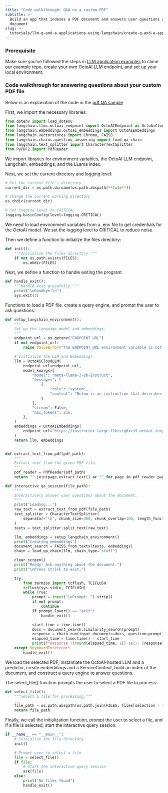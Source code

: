 ```yaml
---
title: "Code walkthrough: Q&A on a custom PDF"
subtitle: >-
  Build an app that indexes a PDF document and answers user questions about the
  document
slug: >-
  tutorials/llm-q-and-a-applications-using-langchain/create-q-and-a-app-on-custom-pdf
---
```


### Prerequisite

Make sure you've followed the steps in [LLM application examples](environment-setup) to clone our example repo, create your own OctoAI LLM endpoint, and set up your local environment.

### Code walkthrough for answering questions about your custom PDF file

Below is an explanation of the code in the [pdf QA sample](https://github.com/octoml/hackathon-2023-rag/blob/main/pdf-qa/pdf%5Fqa%5Fmain.py)

First, we import the necessary libraries:

```Python Python
from dotenv import load_dotenv
from langchain.llms.octoai_endpoint import OctoAIEndpoint as OctoAiCloudLLM
from langchain.embeddings.octoai_embeddings import OctoAIEmbeddings
from langchain.vectorstores import Chroma, FAISS
from langchain.chains.question_answering import load_qa_chain
from langchain.text_splitter import CharacterTextSplitter
from PyPDF2 import PdfReader
```

We import libraries for environment variables, the OctoAI LLM endpoint, Langchain, embeddings, and the LLama index.

Next, we set the current directory and logging level:

```Python Python
# Get the current file's directory
current_dir = os.path.dirname(os.path.abspath(**file**))

# Change the current working directory
os.chdir(current_dir)

# Set logging level to CRITICAL
logging.basicConfig(level=logging.CRITICAL)
```

We need to load environment variables from a .env file to get credentials for the OctoAI model. We set the logging level to CRITICAL to reduce noise.

Then we define a function to initialize the files directory:

```Python Python
def init():
    """Initialize the files directory."""
    if not os.path.exists(FILES):
        os.mkdir(FILES)
```

Next, we define a function to handle exiting the program:

```Python Python
def handle_exit():
    """Handle exit gracefully."""
    print("\nGoodbye!\n")
    sys.exit(1)
```

Functions to load a PDF file, create a query engine, and prompt the user to ask questions:

```Python Python
def setup_langchain_environment():
    """
    Set up the language model and embeddings.
    """
    endpoint_url = os.getenv("ENDPOINT_URL")
    if not endpoint_url:
        raise ValueError("The ENDPOINT_URL environment variable is not set.")

    # Initialize the LLM and Embeddings
    llm = OctoAiCloudLLM(
        endpoint_url=endpoint_url,
        model_kwargs={
            "model": "meta-llama-3-8b-instruct",
            "messages": [
                {
                    "role": "system",
                    "content": "Below is an instruction that describes a task. Write a response that appropriately completes the request.",
                }
            ],
            "stream": False,
            "max_tokens": 256,
        },
    )
    embeddings = OctoAIEmbeddings(
        endpoint_url="https://instructor-large-f1kzsig6xes9.octoai.run/predict"
    )
    return llm, embeddings


def extract_text_from_pdf(pdf_path):
    """
    Extract text from the given PDF file.
    """
    pdf_reader = PdfReader(pdf_path)
    return "".join(page.extract_text() or "" for page in pdf_reader.pages)

def interactive_qa_session(file_path):
    """
    Interactively answer user questions about the document.
    """
    print("Loading...")
    raw_text = extract_text_from_pdf(file_path)
    text_splitter = CharacterTextSplitter(
        separator="\n", chunk_size=400, chunk_overlap=100, length_function=len
    )
    texts = text_splitter.split_text(raw_text)

    llm, embeddings = setup_langchain_environment()
    print("Creating embeddings")
    document_search = FAISS.from_texts(texts, embeddings)
    chain = load_qa_chain(llm, chain_type="stuff")

    clear_screen()
    print("Ready! Ask anything about the document.")
    print("\nPress Ctrl+C to exit.")

    try:
        from termios import tcflush, TCIFLUSH
        tcflush(sys.stdin, TCIFLUSH)
        while True:
            prompt = input("\nPrompt: ").strip()
            if not prompt:
                continue
            if prompt.lower() == "exit":
                handle_exit()

            start_time = time.time()
            docs = document_search.similarity_search(prompt)
            response = chain.run(input_documents=docs, question=prompt)
            elapsed_time = time.time() - start_time
            print(f"Response ({round(elapsed_time, 1)} sec): {response}\n")
    except KeyboardInterrupt:
        handle_exit()
```

We load the selected PDF, instantiate the OctoAI-hosted LLM and a predictor, create embeddings and a ServiceContext, build an index of the document, and construct a query engine to answer questions.

The select_file() function prompts the user to select a PDF file to process:

```Python Python
def select_file():
    """Select a file for processing."""
    ...
    file_path = os.path.abspath(os.path.join(FILES, files[selection - 1]))
    return file_path
```

Finally, we call the initialization function, prompt the user to select a file, and if a file is selected, start the interactive query session:

```Python Python
if __name__ == "__main__":
    # Initialize the file directory
    init()

    # Prompt user to select a file
    file = select_file()
    if file:
        # Start the interactive query session
        ask(file)
    else:
        print("No files found")
        handle_exit()
```
